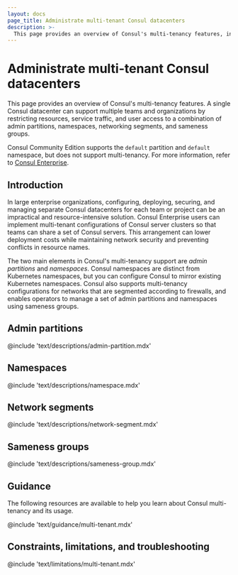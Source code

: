 ```yaml
---
layout: docs
page_title: Administrate multi-tenant Consul datacenters
description: >-
  This page provides an overview of Consul's multi-tenancy features, including admin partitions, namespaces, network segmwents, and sameness groups.
---
```


# Administrate multi-tenant Consul datacenters

This page provides an overview of Consul's multi-tenancy features. A single Consul datacenter can support multiple teams and organizations by restricting resources, service traffic, and user access to a combination of admin partitions, namespaces, networking segments, and sameness groups.

Consul Community Edition supports the `default` partition and `default` namespace, but does not support multi-tenancy. For more information, refer to [Consul Enterprise](/consul/docs/enterprise).

## Introduction

In large enterprise organizations, configuring, deploying, securing, and managing separate Consul datacenters for each team or project can be an impractical and resource-intensive solution. Consul Enterprise users can implement multi-tenant configurations of Consul server clusters so that teams can share a set of Consul servers. This arrangement can lower deployment costs while maintaining network security and preventing conflicts in resource names.

The two main elements in Consul's multi-tenancy support are _admin partitions_ and _namespaces_. Consul namespaces are distinct from Kubernetes namespaces, but you can configure Consul to mirror existing Kubernetes namespaces. Consul also supports multi-tenancy configurations for networks that are segmented according to firewalls, and enables operators to manage a set of admin partitions and namespaces using sameness groups.

## Admin partitions

@include 'text/descriptions/admin-partition.mdx'

## Namespaces

@include 'text/descriptions/namespace.mdx'

## Network segments

@include 'text/descriptions/network-segment.mdx'

## Sameness groups

@include 'text/descriptions/sameness-group.mdx'

## Guidance

The following resources are available to help you learn about Consul multi-tenancy and its usage.

@include 'text/guidance/multi-tenant.mdx'

## Constraints, limitations, and troubleshooting

@include 'text/limitations/multi-tenant.mdx'
